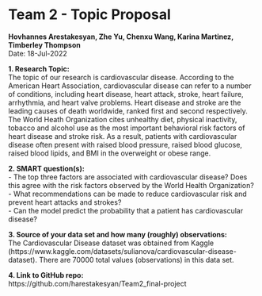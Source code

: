 # Team 2 - Topic Proposal
**Hovhannes Arestakesyan, Zhe Yu, Chenxu Wang, Karina Martinez, Timberley Thompson**  
Date: 18-Jul-2022

**1. Research Topic:**  
The topic of our research is cardiovascular disease. According to the American Heart Association, cardiovascular disease can refer to a number of conditions, including heart disease, heart attack, stroke, heart failure, arrhythmia, and heart valve problems. Heart disease and stroke are the leading causes of death worldwide, ranked first and second respectively. The World Heath Organization cites unhealthy diet, physical inactivity, tobacco and alcohol use as the most important behavioral risk factors of heart disease and stroke risk. As a result, patients with cardiovascular disease often present with raised blood pressure, raised blood glucose, raised blood lipids, and BMI in the overweight or obese range.

**2. SMART question(s):**  
- The top three factors are associated with cardiovascular disease? Does this agree with the risk factors observed by the World Health Organization?  
- What recommendations can be made to reduce cardiovascular risk and prevent heart attacks and strokes?  
- Can the model predict the probability that a patient has cardiovascular disease?  

**3. Source of your data set and how many (roughly) observations:**  
The Cardiovascular Disease dataset was obtained from Kaggle   (https://www.kaggle.com/datasets/sulianova/cardiovascular-disease-dataset). There are 70000 total values (observations) in this data set.  

**4. Link to GitHub repo:**  
https://github.com/harestakesyan/Team2_final-project  